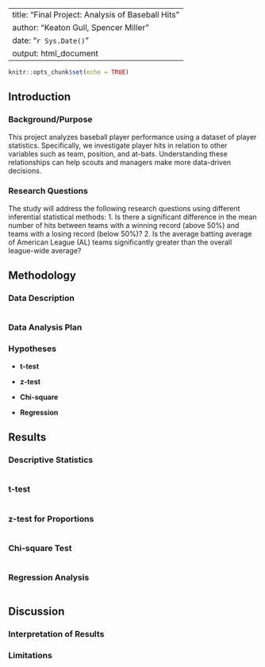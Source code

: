 
---
title: "Final Project: Analysis of Baseball Hits"
author: "Keaton Gull, Spencer Miller"
date: "`r Sys.Date()`"
output: html_document
---

```r
knitr::opts_chunk$set(echo = TRUE)
```

## Introduction

### Background/Purpose

This project analyzes baseball player performance using a dataset of player statistics. Specifically, we investigate player hits in relation to other variables such as team, position, and at-bats. Understanding these relationships can help scouts and managers make more data-driven decisions.

### Research Questions
The study will address the following research questions using different inferential statistical methods:
1. Is there a significant difference in the mean number of hits between teams with a winning record (above 50%) and teams with a losing record (below 50%)?
2. Is the average batting average of American League (AL) teams significantly greater than the overall league-wide average?
  


## Methodology

### Data Description

```r

```

### Data Analysis Plan



### Hypotheses

- **t-test**  


- **z-test**  


- **Chi-square**  


- **Regression**  


## Results

### Descriptive Statistics

```r

```

### t-test

```r

```

### z-test for Proportions

```r

```

### Chi-square Test

```r

```

### Regression Analysis

```r

```

## Discussion

### Interpretation of Results


### Limitations



